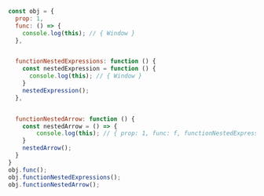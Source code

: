 ```js
const obj = {
  prop: 1,
  func: () => {
    console.log(this); // { Window }
  },


  functionNestedExpressions: function () {
    const nestedExpression = function () {
      console.log(this); // { Window }
    }
    nestedExpression();
  },


  functionNestedArrow: function () {
    const nestedArrow = () => {
        console.log(this); // { prop: 1, func: f, functionNestedExpressions: f, functionNestedArrow: f }
    }
    nestedArrow();
  }
}
obj.func();
obj.functionNestedExpressions();
obj.functionNestedArrow();
```
